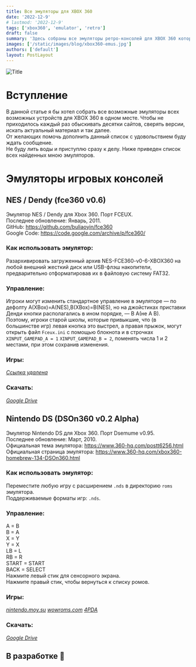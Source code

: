 ```yaml
---
title: Все эмуляторы для XBOX 360
date: '2022-12-9'
# lastmod: '2022-12-9'
tags: ['xbox360', 'emulator', 'retro']
draft: false
summary: 'Здесь собраны все эмуляторы ретро-консолей для XBOX 360 которые мне удалось найти'
images: ['/static/images/blog/xbox360-emus.jpg']
authors: ['default']
layout: PostLayout
---
```


![Title](/static/images/blog/xbox360-emus.jpg)

# Вступление

В данной статье я бы хотел собрать все возможные эмуляторы всех возможных устройств для XBOX 360 в одном месте.
Чтобы не приходилось каждый раз обыскивать десятки сайтов, сверять версии, искать актуальный материал и так далее.  
От желающих помочь дополнить данный список с удовольствием буду ждать сообщение.  
Не буду лить воды и приступлю сразу к делу. Ниже приведен список всех найденных мною эмуляторов.

# Эмуляторы игровых консолей

## NES / Dendy (fce360 v0.6)

Эмулятор NES / Dendy для Xbox 360. Порт FCEUX.  
Последнее обновление: Январь, 2011.  
GitHub: https://github.com/buliaoyin/fce360  
Google Code: https://code.google.com/archive/p/fce360/

### Как использовать эмулятор:

Разархивировать загруженный архив NES-FCE360-v0-6-XBOX360 на любой внешний жесткий диск или USB-флэш накопители, предварительно отформатировав их в файловую систему FAT32.

### Управление:

Игроки могут изменить стандартное управление в эмуляторе — по дефолту A(XBox)=A(NES),B(XBox)=B(NES), но на джойстиках приставки Денди кнопки располагались в ином порядке, — B A(не А B).  
Поэтому, игроки старой школы, которые привыкшие, что (в большинстве игр) левая кнопка это выстрел, а правая прыжок, могут открыть файл `Fceux.ini` с помощью блокнота и в строчках `XINPUT_GAMEPAD_A = 1` `XINPUT_GAMEPAD_B = 2`, поменять числа 1 и 2 местами, при этом сохранив изменения.

### Игры:

_[Ссылка удалена]()_

### Скачать:

_[Google Drive](https://drive.google.com/file/d/1PMnUhK5FcjpMz9NftfYVmcTEnVu5POC1/view?usp=share_link)_

## Nintendo DS (DSOn360 v0.2 Alpha)

Эмулятор Nintendo DS для Xbox 360. Порт Dsemume v0.95.  
Последнее обновление: Март, 2010.  
Официальная тема эмулятора: https://www.360-hq.com/postt6256.html  
Официальная страница эмулятора: https://www.360-hq.com/xbox360-homebrew-134-DSOn360.html

### Как использовать эмулятор:

Переместите любую игру с расширением `.nds` в директорию `roms` эмулятора.  
Поддерживаемые форматы игр: `.nds`.

### Управление:

A = B  
B = A  
X = Y  
Y = X  
LB = L  
RB = R  
START = START  
BACK = SELECT  
Нажмите левый стик для сенсорного экрана.  
Нажмите правый стик, чтобы вернуться к списку ромов.

### Игры:

_[nintendo.moy.su](https://nintendo.moy.su/load/18)_
_[wowroms.com](https://wowroms.com/ru/roms/list/nintendo+ds)_
_[4PDA](https://4pda.to/forum/index.php?showtopic=418116)_

### Скачать:

_[Google Drive](https://drive.google.com/file/d/1P-qqMF8bQO362L0BXA3_tOqHK3DNQeQN/view?usp=share_link)_

## В разработке 🚧
